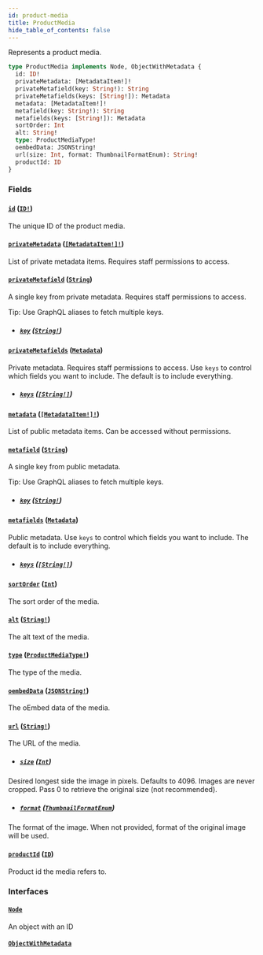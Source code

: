 ```yaml
---
id: product-media
title: ProductMedia
hide_table_of_contents: false
---
```


Represents a product media.

```graphql
type ProductMedia implements Node, ObjectWithMetadata {
  id: ID!
  privateMetadata: [MetadataItem!]!
  privateMetafield(key: String!): String
  privateMetafields(keys: [String!]): Metadata
  metadata: [MetadataItem!]!
  metafield(key: String!): String
  metafields(keys: [String!]): Metadata
  sortOrder: Int
  alt: String!
  type: ProductMediaType!
  oembedData: JSONString!
  url(size: Int, format: ThumbnailFormatEnum): String!
  productId: ID
}
```

### Fields

#### [`id`](#) ([`ID!`](../../../developer/api-reference/scalars/id))

The unique ID of the product media.

#### [`privateMetadata`](#) ([`[MetadataItem!]!`](../../../developer/api-reference/objects/metadata-item))

List of private metadata items. Requires staff permissions to access.

#### [`privateMetafield`](#) ([`String`](../../../developer/api-reference/scalars/string))

A single key from private metadata. Requires staff permissions to access.

Tip: Use GraphQL aliases to fetch multiple keys.

- ##### [`key`](#) ([`String!`](../../../developer/api-reference/scalars/string))

#### [`privateMetafields`](#) ([`Metadata`](../../../developer/api-reference/scalars/metadata))

Private metadata. Requires staff permissions to access. Use `keys` to control which fields you want to include. The default is to include everything.

- ##### [`keys`](#) ([`[String!]`](../../../developer/api-reference/scalars/string))

#### [`metadata`](#) ([`[MetadataItem!]!`](../../../developer/api-reference/objects/metadata-item))

List of public metadata items. Can be accessed without permissions.

#### [`metafield`](#) ([`String`](../../../developer/api-reference/scalars/string))

A single key from public metadata.

Tip: Use GraphQL aliases to fetch multiple keys.

- ##### [`key`](#) ([`String!`](../../../developer/api-reference/scalars/string))

#### [`metafields`](#) ([`Metadata`](../../../developer/api-reference/scalars/metadata))

Public metadata. Use `keys` to control which fields you want to include. The default is to include everything.

- ##### [`keys`](#) ([`[String!]`](../../../developer/api-reference/scalars/string))

#### [`sortOrder`](#) ([`Int`](../../../developer/api-reference/scalars/int))

The sort order of the media.

#### [`alt`](#) ([`String!`](../../../developer/api-reference/scalars/string))

The alt text of the media.

#### [`type`](#) ([`ProductMediaType!`](../../../developer/api-reference/enums/product-media-type))

The type of the media.

#### [`oembedData`](#) ([`JSONString!`](../../../developer/api-reference/scalars/jsonstring))

The oEmbed data of the media.

#### [`url`](#) ([`String!`](../../../developer/api-reference/scalars/string))

The URL of the media.

- ##### [`size`](#) ([`Int`](../../../developer/api-reference/scalars/int))

Desired longest side the image in pixels. Defaults to 4096. Images are never cropped. Pass 0 to retrieve the original size (not recommended).

- ##### [`format`](#) ([`ThumbnailFormatEnum`](../../../developer/api-reference/enums/thumbnail-format-enum))

The format of the image. When not provided, format of the original image will be used.

#### [`productId`](#) ([`ID`](../../../developer/api-reference/scalars/id))

Product id the media refers to.

### Interfaces

#### [`Node`](../../../developer/api-reference/interfaces/node)

An object with an ID

#### [`ObjectWithMetadata`](../../../developer/api-reference/interfaces/object-with-metadata)
